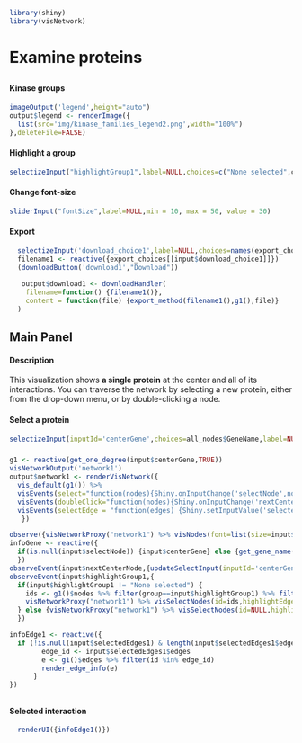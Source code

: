 ```r
library(shiny)
library(visNetwork)
```
# Examine proteins
##  {.sidebar data-width="200"}
#### Kinase groups
```r
imageOutput('legend',height="auto")
output$legend <- renderImage({
  list(src='img/kinase_families_legend2.png',width="100%")
},deleteFile=FALSE)
```
#### Highlight a group
```r
selectizeInput("highlightGroup1",label=NULL,choices=c("None selected",colors$Group),selected="None selected")
```
#### Change font-size
``` r
sliderInput("fontSize",label=NULL,min = 10, max = 50, value = 30)
```
#### Export
```r
  selectizeInput('download_choice1',label=NULL,choices=names(export_choices))
  filename1 <- reactive({export_choices[[input$download_choice1]]})
  (downloadButton('download1',"Download"))
  
   output$download1 <- downloadHandler(
    filename=function() {filename1()},
    content = function(file) {export_method(filename1(),g1(),file)}
  )
```

## Main Panel
#### Description
This visualization shows <b>a single protein</b> at the center and all of its interactions</b>. You can traverse the network by selecting a new protein, either from the drop-down menu, or by double-clicking a node.

#### Select a protein
```r
selectizeInput(inputId='centerGene',choices=all_nodes$GeneName,label=NULL,selected = "STK11", multiple = F,options=list(maxOptions=4000))
``` 
### {}
```r
g1 <- reactive(get_one_degree(input$centerGene,TRUE))
visNetworkOutput('network1')
output$network1 <- renderVisNetwork({
  vis_default(g1()) %>%
  visEvents(select="function(nodes){Shiny.onInputChange('selectNode',nodes.nodes);}") %>%
  visEvents(doubleClick="function(nodes){Shiny.onInputChange('nextCenterNode',nodes.nodes)}") %>%
  visEvents(selectEdge = "function(edges) {Shiny.setInputValue('selectedEdges1', edges);}")
   })

observe({visNetworkProxy("network1") %>% visNodes(font=list(size=input$fontSize))})
infoGene <- reactive({
  if(is.null(input$selectNode)) {input$centerGene} else {get_gene_name(input$selectNode)}
  })
observeEvent(input$nextCenterNode,{updateSelectInput(inputId='centerGene',selected=get_gene_name(input$nextCenterNode))})
observeEvent(input$highlightGroup1,{
  if(input$highlightGroup1 != "None selected") {
    ids <- g1()$nodes %>% filter(group==input$highlightGroup1) %>% filter(GeneName!=input$centerGene) %>% pull(id)
    visNetworkProxy("network1") %>% visSelectNodes(id=ids,highlightEdges=F,clickEvent=T) 
  } else {visNetworkProxy("network1") %>% visSelectNodes(id=NULL,highlightEdges=F,clickEvent=T)}
  })

infoEdge1 <- reactive({
  if (!is.null(input$selectedEdges1) & length(input$selectedEdges1$edges)==1) {
        edge_id <- input$selectedEdges1$edges
        e <- g1()$edges %>% filter(id %in% edge_id)
        render_edge_info(e)
      }
})
```


##  {data-width="200"}
#### Selected interaction
```r
  renderUI({infoEdge1()})
```
